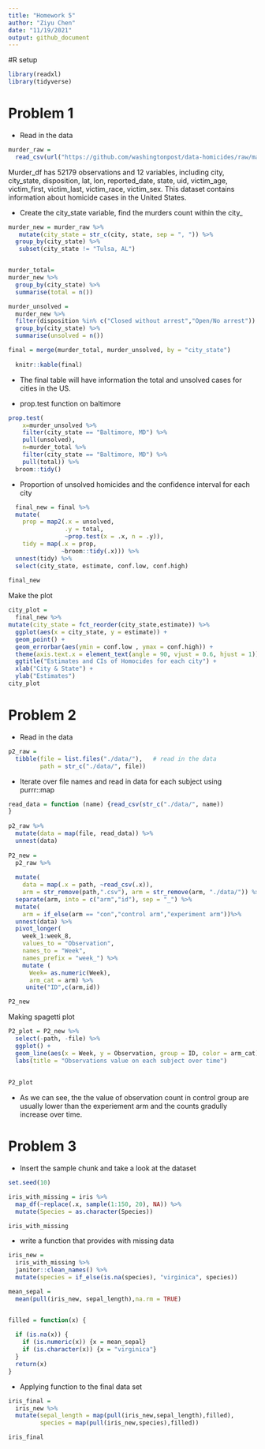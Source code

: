 ```yaml
---
title: "Homework 5"
author: "Ziyu Chen"
date: "11/19/2021"
output: github_document
---
```

#R setup
```r
library(readxl)
library(tidyverse)
```


# Problem 1 

* Read in the data
```r
murder_raw = 
  read_csv(url("https://github.com/washingtonpost/data-homicides/raw/master/homicide-data.csv")) 
```

Murder_df has 52179 observations and 12 variables, including city, city_state, disposition, lat, lon, reported_date, state, uid, victim_age, victim_first, victim_last, victim_race, victim_sex. This dataset contains information about homicide cases in the United States. 

* Create the city_state variable,  find the murders count within the city_
```r
murder_new = murder_raw %>%
   mutate(city_state = str_c(city, state, sep = ", ")) %>%
  group_by(city_state) %>%
   subset(city_state != "Tulsa, AL")


murder_total=
murder_new %>%
  group_by(city_state) %>%
  summarise(total = n())

murder_unsolved =
  murder_new %>%
  filter(disposition %in% c("Closed without arrest","Open/No arrest")) %>%
  group_by(city_state) %>%
  summarise(unsolved = n())

final = merge(murder_total, murder_unsolved, by = "city_state")
  
  knitr::kable(final)

```

* The final table will have information the total and unsolved cases for cities in the US.


* prop.test function on baltimore

```r
prop.test(
    x=murder_unsolved %>% 
    filter(city_state == "Baltimore, MD") %>%
    pull(unsolved),
    n=murder_total %>%
    filter(city_state == "Baltimore, MD") %>%
    pull(total)) %>%
  broom::tidy()                


```

* Proportion of unsolved homicides and the confidence interval for each city
```r
  final_new = final %>%
  mutate(
    prop = map2(.x = unsolved,               
                .y = total, 
                ~prop.test(x = .x, n = .y)),
    tidy = map(.x = prop,           
               ~broom::tidy(.x))) %>%             
  unnest(tidy) %>%                                       
  select(city_state, estimate, conf.low, conf.high)
  
final_new

```

Make the plot

```r
city_plot = 
  final_new %>%
mutate(city_state = fct_reorder(city_state,estimate)) %>%                
  ggplot(aes(x = city_state, y = estimate)) +
  geom_point() + 
  geom_errorbar(aes(ymin = conf.low , ymax = conf.high)) +
  theme(axis.text.x = element_text(angle = 90, vjust = 0.6, hjust = 1)) +
  ggtitle("Estimates and CIs of Homocides for each city") +
  xlab("City & State") +
  ylab("Estimates") 
city_plot
```


# Problem 2

* Read in the data

```r
p2_raw = 
  tibble(file = list.files("./data/"),   # read in the data
         path = str_c("./data/", file)) 
```

* Iterate over file names and read in data for each subject using purrr::map 

```r
read_data = function (name) {read_csv(str_c("./data/", name))
}
  
p2_raw %>% 
  mutate(data = map(file, read_data)) %>%
  unnest(data)
  
P2_new =
  p2_raw %>%
  
  mutate(
    data = map(.x = path, ~read_csv(.x)),
    arm = str_remove(path,".csv"), arm = str_remove(arm, "./data/")) %>%  #continue to remove the extra string in the dataset
  separate(arm, into = c("arm","id"), sep = "_") %>%
  mutate(
    arm = if_else(arm == "con","control arm","experiment arm"))%>%       #creating the categories for treatment arm
  unnest(data) %>%
  pivot_longer(
    week_1:week_8,
    values_to = "Observation",
    names_to = "Week",
    names_prefix = "week_") %>%
    mutate (
      Week= as.numeric(Week),
      arm_cat = arm) %>%
     unite("ID",c(arm,id)) 

P2_new 

```


Making spagetti plot
```r
P2_plot = P2_new %>%
  select(-path, -file) %>%
  ggplot() +
  geom_line(aes(x = Week, y = Observation, group = ID, color = arm_cat)) +
  labs(title = "Observations value on each subject over time")
    
  
P2_plot


```

* As we can see, the the value of observation count in control group 
are usually lower than the experiement arm and the counts gradully increase over time. 

# Problem 3

* Insert the sample chunk and take a look at the dataset
```r
set.seed(10)

iris_with_missing = iris %>% 
  map_df(~replace(.x, sample(1:150, 20), NA)) %>%
  mutate(Species = as.character(Species)) 

iris_with_missing
```
* write a function that provides with missing data

```r
iris_new = 
  iris_with_missing %>%
  janitor::clean_names() %>%
  mutate(species = if_else(is.na(species), "virginica", species))

mean_sepal =
  mean(pull(iris_new, sepal_length),na.rm = TRUE)


filled = function(x) {
  
  if (is.na(x)) {
    if (is.numeric(x)) {x = mean_sepal}
    if (is.character(x)) {x = "virginica"}
  }
  return(x)
}
```


* Applying function to the final data set

```r
iris_final =
  iris_new %>%
  mutate(sepal_length = map(pull(iris_new,sepal_length),filled),
         species = map(pull(iris_new,species),filled))

iris_final
```

